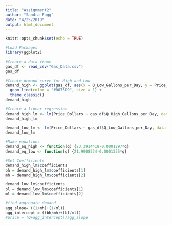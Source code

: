 ```yaml
---
title: "Assignment2"
author: "Sandra Fogg"
date: "4/25/2019"
output: html_document
---
```


```r
knitr::opts_chunk$set(echo = TRUE)
```

```r
#Load Packages
library(ggplot2)
```


```r
#Create a data frame
gas_df <- read_csv("Gas_Data.csv")
gas_df
```

```r
#Create demand curve for High and Low
demand_high <- ggplot(gas_df, aes(x = Q_Low_Gallons_per_Day, y = Price_Dollars)) + 
  geom_line(color = "#0073D9", size = 1) + 
  theme_classic() 
demand_high

#Create a linear regression
demand_high_lm <- lm(Price_Dollars ~ gas_df$Q_High_Gallons_per_Day, data = gas_df)
demand_high_lm

demand_low_lm <- lm(Price_Dollars ~ gas_df$Q_Low_Gallons_per_Day, data = gas_df)
demand_low_lm

#Make equations
demand_eq_high <- function(q) {23.3914418-0.0001297*q}
demand_eq_low <- function(q) {21.9908534-0.0001355*q}

#Set Coefficients
demand_high_lm$coefficients
bh = demand_high_lm$coefficients[1]
mh = demand_high_lm$coefficients[2]

demand_low_lm$coefficients
bl = demand_low_lm$coefficients[1]
ml = demand_low_lm$coefficients[2]

#find aggregate demand
agg_slope= ((1/mh)+(1/ml))
agg_intercept = ((bh/mh)+(bl/ml))
#price = (Q+agg_intercept)/agg_slope






```

